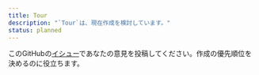 ```yaml
---
title: Tour
description: "`Tour`は、現在作成を検討しています。"
status: planned
---
```


このGitHubの[イシュー](https://github.com/yamada-ui/yamada-ui/issues/992)であなたの意見を投稿してください。作成の優先順位を決めるのに役立ちます。
